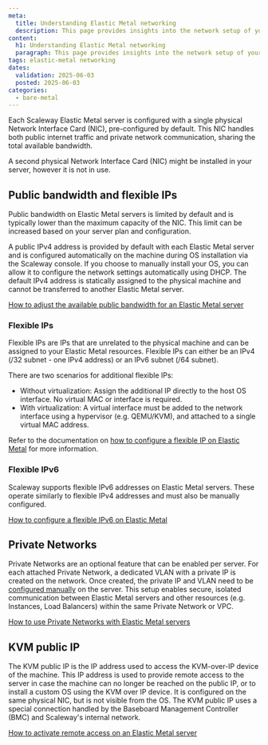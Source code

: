 ```yaml
---
meta:
  title: Understanding Elastic Metal networking
  description: This page provides insights into the network setup of your Elastic Metal server.
content:
  h1: Understanding Elastic Metal networking
  paragraph: This page provides insights into the network setup of your Elastic Metal server.
tags: elastic-metal networking
dates:
  validation: 2025-06-03
  posted: 2025-06-03
categories:
  - bare-metal
---
```


Each Scaleway Elastic Metal server is configured with a single physical Network Interface Card (NIC), pre-configured by default. This NIC handles both public internet traffic and private network communication, sharing the total available bandwidth.

<Message type="note">
    A second physical Network Interface Card (NIC) might be installed in your server, however it is not in use.
</Message>

<Lightbox src="scaleway-elastic-metal-networking-schema.webp" size="large" alt="Schema displaying a theoretical network configuration of an Elastic Metal server" />

## Public bandwidth and flexible IPs

Public bandwidth on Elastic Metal servers is limited by default and is typically lower than the maximum capacity of the NIC. This limit can be increased based on your server plan and configuration.

A public IPv4 address is provided by default with each Elastic Metal server and is configured automatically on the machine during OS installation via the Scaleway console.
If you choose to manually install your OS, you can allow it to configure the network settings automatically using DHCP.
The default IPv4 address is statically assigned to the physical machine and cannot be transferred to another Elastic Metal server.

[How to adjust the available public bandwidth for an Elastic Metal server](/elastic-metal/how-to/adjust-available-bandwidth/)

### Flexible IPs

Flexible IPs are IPs that are unrelated to the physical machine and can be assigned to your Elastic Metal resources. Flexible IPs can either be an IPv4 (/32 subnet - one IPv4 address) or an IPv6 subnet (/64 subnet).

There are two scenarios for additional flexible IPs:

* Without virtualization: Assign the additional IP directly to the host OS interface. No virtual MAC or interface is required.
* With virtualization: A virtual interface must be added to the network interface using a hypervisor (e.g. QEMU/KVM), and attached to a single virtual MAC address.

Refer to the documentation on [how to configure a flexible IP on Elastic Metal](/elastic-metal/how-to/configure-flexible-ip/) for more information.

### Flexible IPv6

Scaleway supports flexible IPv6 addresses on Elastic Metal servers. These operate similarly to flexible IPv4 addresses and must also be manually configured.

[How to configure a flexible IPv6 on Elastic Metal](/elastic-metal/how-to/configure-flexible-ipv6/)

## Private Networks

Private Networks are an optional feature that can be enabled per server. For each attached Private Network, a dedicated VLAN with a private IP is created on the network. Once created, the private IP and VLAN need to be [configured manually](/elastic-metal/how-to/use-private-networks/#how-to-configure-the-network-interface-on-your-elastic-metal-server-for-private-networks) on the server. This setup enables secure, isolated communication between Elastic Metal servers and other resources (e.g. Instances, Load Balancers) within the same Private Network or VPC.

[How to use Private Networks with Elastic Metal servers](/elastic-metal/how-to/use-private-networks/)

## KVM public IP

The KVM public IP is the IP address used to access the KVM-over-IP device of the machine.
This IP address is used to provide remote access to the server in case the machine can no longer be reached on the public IP, or to install a custom OS using the KVM over IP device. It is configured on the same physical NIC, but is not visible from the OS.
The KVM public IP uses a special connection handled by the Baseboard Management Controller (BMC) and Scaleway's internal network.

[How to activate remote access on an Elastic Metal server](/elastic-metal/how-to/activate-remote-access/)
